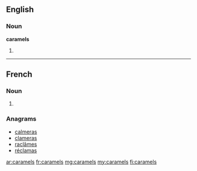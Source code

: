 ==English==

===Noun===
'''caramels'''

# {{plural of|[[caramel]]}}

----

==French==

===Noun===
{{infl|fr|plural}} {{m|p}}

# {{plural of|caramel|lang=fr}}

===Anagrams===
* [[calmeras#French|calmeras]]
* [[clameras#French|clameras]]
* [[raclâmes#French|raclâmes]]
* [[réclamas#French|réclamas]]

[[ar:caramels]]
[[fr:caramels]]
[[mg:caramels]]
[[my:caramels]]
[[fi:caramels]]